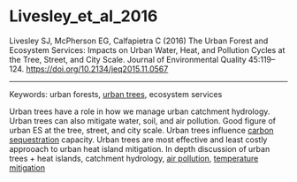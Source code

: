 # Livesley_et_al_2016  

Livesley SJ, McPherson EG, Calfapietra C (2016) The Urban Forest and Ecosystem Services: Impacts on Urban Water, Heat, and Pollution Cycles at the Tree, Street, and City Scale. Journal of Environmental Quality 45:119–124. <https://doi.org/10.2134/jeq2015.11.0567>



---

Keywords: urban forests, [urban trees](../topics/UrbanTrees.qmd), ecosystem services	  

Urban trees have a role in how we manage urban catchment hydrology. Urban trees can also mitigate water, soil, and air pollution. Good figure of urban ES at the tree, street, and city scale. Urban trees influence [carbon sequestration](../topics/CarbonStorage.qmd) capacity. Urban trees are most effective and least costly approoach to urban heat island mitigation. In depth discussion of urban trees + heat islands, catchment hydrology, [air pollution](../topics/AirPollution.qmd), [temperature mitigation](../topics/TemperatureMitigation.qmd)
